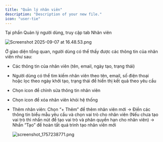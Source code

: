 ```yaml
---
title: "Quản lý nhân viên"
description: "Description of your new file."
icon: "user-tie"
---
```


Tại phần Quản lý người dùng, truy cập tab Nhân viên

![Screenshot 2025-09-07 at 16.48.53.png](/images/Screenshot2025-09-07at16.48.53.png)

Ở giao diện tổng quan, người dùng có thể thấy được các thông tin của nhân viên như sau:

- Các thông tin của nhân viên (tên, email, ngày tạo, trạng thái)
- Người dùng có thể tìm kiếm nhân viên theo tên, email, số điện thoại hoặc lọc theo ngày khởi tạo, trạng thái để hiển thị kết quả theo yêu cầu
- Chọn icon <Icon icon="pencil" color="#0919dc" size={15} /> để chỉnh sửa thông tin nhân viên
- Chọn icon <Icon icon="trash-can" color="#f00808" size={15} /> để xóa nhân viên khỏi hệ thống
- Thêm nhân viên: Chọn “\+ Thêm” để thêm nhân viên mới → Điền các thông tin biểu mẫu yêu cầu và chọn vai trò cho nhân viên (Nếu chưa tạo vai trò thì nhấn nút <Icon icon="circle-plus" size={15} /> để tạo vai trò và phân quyền hạn cho nhân viên) → Nhấn “Tạo” để hoàn tất quá trình tạo nhân viên mới

  ![screenshot_1757238771.png](/images/screenshot_1757238771.png)